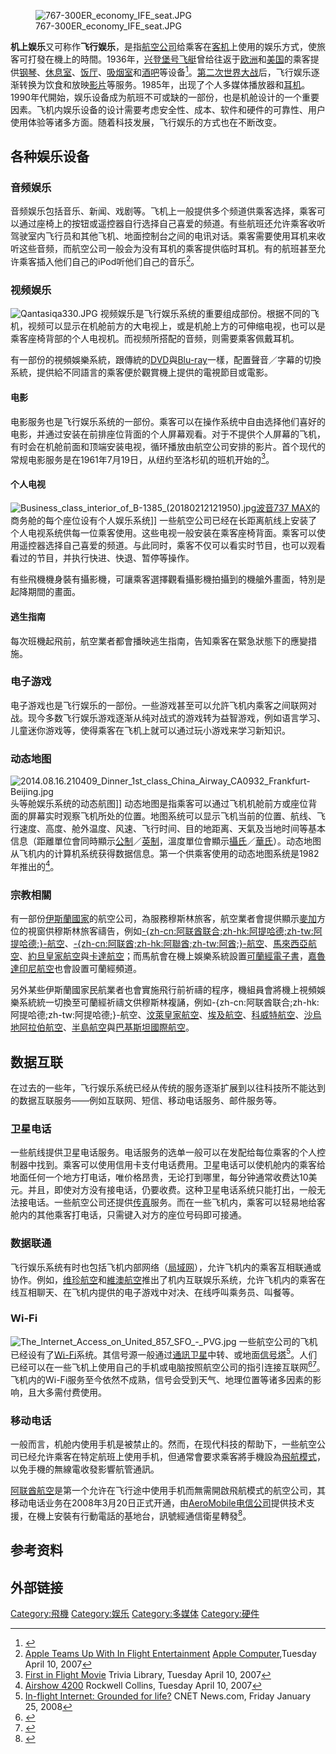 {{NoteTA|G1=IT}}
[[File:767-300ER_economy_IFE_seat.JPG|thumb]]

'''机上娱乐'''又可称作'''飞行娱乐'''，是指[[航空公司|航空公司]]给乘客在[[客机|客机]]上使用的娱乐方式，使旅客可打發在機上的時間。1936年，[[兴登堡号飞艇|兴登堡号飞艇]]曾给往返于[[欧洲|欧洲]]和[[美国|美国]]的乘客提供[[钢琴|钢琴]]、[[休息室|休息室]]、[[饭厅|饭厅]]、[[吸烟室|吸烟室]]和[[酒吧|酒吧]]等设备<ref name = "Hindenburg">{{citation | url = http://www.airships.net/hindenburg/interiors | title = Hindenburg interiors | accessdate = 2013-06-09 | archive-date = 2013-03-09 | archive-url = https://www.webcitation.org/6EzVvIIWH?url=http://www.airships.net/hindenburg/interiors | dead-url = no }}</ref>。[[第二次世界大战|第二次世界大战]]后，飞行娱乐逐渐转换为饮食和放映[[视频|影片]]等服务。1985年，出现了个人多媒体播放器和[[耳机|耳机]]。1990年代開始，娱乐设备成为航班不可或缺的一部份，也是机舱设计的一个重要因素。飞机内娱乐设备的设计需要考虑安全性、成本、软件和硬件的可靠性、用户使用体验等诸多方面。随着科技发展，飞行娱乐的方式也在不断改变。

==各种娱乐设备==
===音频娱乐===
音频娱乐包括音乐、新闻、戏剧等。飞机上一般提供多个频道供乘客选择，乘客可以通过座椅上的按钮或遥控器自行选择自己喜爱的频道。有些航班还允许乘客收听驾驶室内飞行员和其他飞机、地面控制台之间的电讯对话。乘客需要使用耳机来收听这些音频，而航空公司一般会为没有耳机的乘客提供临时耳机。有的航班甚至允许乘客插入他们自己的iPod听他们自己的音乐<ref>[http://www.apple.com/pr/library/2006/nov/14ipod.html Apple Teams Up With In Flight Entertainment] {{Wayback|url=http://www.apple.com/pr/library/2006/nov/14ipod.html |date=20090421174629 }} [[Apple_Computer|Apple Computer]],Tuesday April 10, 2007</ref>。
===视频娱乐===
[[File:Qantasiqa330.JPG|thumb]]
视频娱乐是飞行娱乐系统的重要组成部份。根据不同的飞机，视频可以显示在机舱前方的大电视上，或是机舱上方的可伸缩电视，也可以是乘客座椅背部的个人电视机。而视频所搭配的音频，则需要乘客佩戴耳机。

有一部份的視頻娛樂系統，跟傳統的[[DVD|DVD]]與[[Blu-ray|Blu-ray]]一樣，配置聲音／字幕的切換系統，提供給不同語言的乘客便於觀賞機上提供的電視節目或電影。

====电影====
电影服务也是飞行娱乐系统的一部份。乘客可以在操作系统中自由选择他们喜好的电影，并通过安装在前排座位背面的个人屏幕观看。对于不提供个人屏幕的飞机，有时会在机舱前面和顶端安装电视，循环播放由航空公司安排的影片。首个现代的常规电影服务是在1961年7月19日，从纽约至洛杉矶的班机开始的<ref>[http://www.trivia-library.com/c/first-in-flight-movies.htm First in Flight Movie] {{Wayback|url=http://www.trivia-library.com/c/first-in-flight-movies.htm |date=20190626055400 }} Trivia Library, Tuesday April 10, 2007</ref>。

====个人电视====
[[File:Business_class_interior_of_B-1385_(20180212121950).jpg|thumb]][[波音737_MAX|波音737 MAX]]的商务舱的每个座位设有个人娱乐系统]]
一些航空公司已经在长距离航线上安装了个人电视系统供每一位乘客使用。这些电视一般安装在乘客座椅背面。乘客可以使用遥控器选择自己喜爱的频道。与此同时，乘客不仅可以看实时节目，也可以观看看过的节目，并执行快进、快退、暂停等操作。

有些飛機機身裝有攝影機，可讓乘客選擇觀看攝影機拍攝到的機艙外畫面，特別是起降期間的畫面。

====逃生指南====
每次班機起飛前，航空業者都會播映逃生指南，告知乘客在緊急狀態下的應變措施。

===电子游戏===
电子游戏也是飞行娱乐的一部份。一些游戏甚至可以允許飞机内乘客之间联网对战。现今多数飞行娱乐游戏逐渐从纯对战式的游戏转为益智游戏，例如语言学习、儿童迷你游戏等，使得乘客在飞机上就可以通过玩小游戏来学习新知识。
===动态地图===
[[File:2014.08.16.210409_Dinner_1st_class_China_Airway_CA0932_Frankfurt-Beijing.jpg|thumb]]头等舱娱乐系统的动态航图]]
动态地图是指乘客可以通过飞机机舱前方或座位背面的屏幕实时观察飞机所处的位置。地图系统可以显示飞机当前的位置、航线、飞行速度、高度、舱外温度、风速、飞行时间、目的地距离、天氣及当地时间等基本信息（距離單位會同時顯示[[公制|公制]]／[[英制|英制]]，溫度單位會顯示[[攝氏|攝氏]]／[[華氏|華氏]]）。动态地图从飞机内的计算机系统获得数据信息。第一个供乘客使用的动态地图系统是1982年推出的<ref>[http://www.rockwellcollins.com/products/cs/at/cabin_electronics/airshow4200/index.html Airshow 4200] {{Wayback|url=http://www.rockwellcollins.com/products/cs/at/cabin_electronics/airshow4200/index.html |date=20190630091344 }} Rockwell Collins, Tuesday April 10, 2007</ref>。

===宗教相關===
有一部份[[伊斯蘭國家|伊斯蘭國家]]的航空公司，為服務穆斯林旅客，航空業者會提供顯示[[麥加|麥加]]方位的視窗供穆斯林旅客禱告，例如[[阿提哈德航空|-{zh-cn:阿联酋联合;zh-hk:阿提哈德;zh-tw:阿提哈德;}-航空]]、[[阿酋航空|-{zh-cn:阿联酋;zh-hk:阿聯酋;zh-tw:阿酋;}-航空]]、[[馬來西亞航空|馬來西亞航空]]、[[約旦皇家航空|約旦皇家航空]]與[[卡達航空|卡達航空]]；而馬航會在機上娛樂系統設置[[可蘭經|可蘭經]][[電子書|電子書]]，[[嘉魯達印尼航空|嘉魯達印尼航空]]也會設置可蘭經頻道。

另外某些伊斯蘭國家民航業者也會實施飛行前祈禱的程序，機組員會將機上視頻娛樂系統統一切換至可蘭經祈禱文供穆斯林複誦，例如-{zh-cn:阿联酋联合;zh-hk:阿提哈德;zh-tw:阿提哈德;}-航空、[[汶萊皇家航空|汶萊皇家航空]]、[[埃及航空|埃及航空]]、[[科威特航空|科威特航空]]、[[沙烏地阿拉伯航空|沙烏地阿拉伯航空]]、[[半島航空|半島航空]]與[[巴基斯坦國際航空|巴基斯坦國際航空]]。

==数据互联==
在过去的一些年，飞行娱乐系统已经从传统的服务逐渐扩展到以往科技所不能达到的数据互联服务——例如互联网、短信、移动电话服务、邮件服务等。

===卫星电话===
一些航线提供卫星电话服务。电话服务的选单一般可以在发配给每位乘客的个人控制器中找到。乘客可以使用信用卡支付电话费用。卫星电话可以使机舱内的乘客给地面任何一个地方打电话，唯价格昂贵，无论打到哪里，每分钟通常收费达10美元。并且，即使对方没有接电话，仍要收费。这种卫星电话系统只能打出，一般无法接电话。一些航空公司还提供[[传真|传真]]服务。而在一些飞机内，乘客可以轻易地给客舱内的其他乘客打电话，只需键入对方的座位号码即可接通。

===数据联通===
飞行娱乐系统有时也包括飞机内部网络（[[局域网|局域网]]），允许飞机内的乘客互相联通或协作。例如，[[维珍航空|维珍航空]]和[[維澳航空|維澳航空]]推出了机内互联娱乐系统，允许飞机内的乘客在线互相聊天、在飞机内提供的电子游戏中对决、在线呼叫乘务员、叫餐等。

===Wi-Fi===
[[File:The_Internet_Access_on_United_857_SFO_-_PVG.jpg|thumb]]
一些航空公司的飞机已经设有了[[Wi-Fi|Wi-Fi]]系统。其信号源一般通过[[通訊卫星|通訊卫星]]中转、或地面[[基地台|信号塔]]<ref>[http://www.news.com/In-flight-Internet-Grounded-for-life/2100-7351_3-6227736.html In-flight Internet: Grounded for life?] {{Wayback|url=http://www.news.com/In-flight-Internet-Grounded-for-life/2100-7351_3-6227736.html |date=20080515061931 }} CNET News.com, Friday January 25, 2008</ref>。人们已经可以在一些飞机上使用自己的手机或电脑按照航空公司的指引连接互联网<ref>{{cite web | url=http://www.airportwifiguide.com/can-i-get-on-line-in-the-new-airbus-a380 | title=Can I get on-line in the new Airbus A380? | accessdate=2013-06-14 | deadurl=yes | archiveurl=https://web.archive.org/web/20131105211210/http://www.airportwifiguide.com/can-i-get-on-line-in-the-new-airbus-a380/ | archivedate=2013年11月5日 | df= }}</ref><ref name="APCMag.com">{{cite news | last = Warne | first = Dan | title = Inflight internet lives again: Qantas introduces wireless broadband, laptop power in all classes | publisher = APCMag.com | date = 24 July 2007 | url = http://apcmag.com/6748/qantas_to_introduce_wireless_internet_in_all_classes_laptop_power_in_p | accessdate = 2007-07-24 | deadurl = yes | archiveurl = https://web.archive.org/web/20070830235207/http://www.apcmag.com/6748/qantas_to_introduce_wireless_internet_in_all_classes_laptop_power_in_p | archivedate = 2007年8月30日 }}</ref>。飞机内的Wi-Fi服务至今依然不成熟，信号会受到天气、地理位置等诸多因素的影响，且大多需付费使用。

===移动电话===
一般而言，机舱内使用手机是被禁止的。然而，在现代科技的帮助下，一些航空公司已经允许乘客在特定航班上使用手机，但通常會要求乘客將手機設為[[飛航模式|飛航模式]]，以免手機的無線電收發影響航管通訊。

[[阿联酋航空|阿联酋航空]]是第一个允许在飞行途中使用手机而無需開啟飛航模式的航空公司，其移动电话业务在2008年3月20日正式开通，由[[AeroMobile|AeroMobile电信公司]]提供技术支援，在機上安裝有行動電話的基地台，訊號經通信衛星轉發<ref>{{cite web | url=http://www.thaindian.com/newsportal/business/29695_10029695.html | title=Don’t switch off your mobile phone on this Emirates flight | date=2008-03-21 | accessdate=2013-06-13 | archive-date=2018-10-06 | archive-url=https://web.archive.org/web/20181006114129/http://www.thaindian.com/newsportal/business/29695_10029695.html | dead-url=no }}</ref>。

==参考资料==
{{reflist|colwidth=30em}}

==外部链接==
{{Commons category|In-flight entertainment}}

{{航空器部件}}

{{DEFAULTSORT:In-Flight Entertainment}}
[[Category:飛機|Category:飛機]]
[[Category:娱乐|Category:娱乐]]
[[Category:多媒体|Category:多媒体]]
[[Category:硬件|Category:硬件]]
